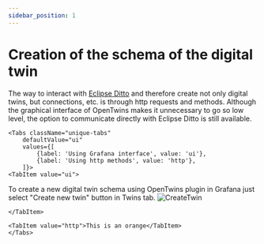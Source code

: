 ---
sidebar_position: 1
---

# Creation of the schema of the digital twin

The way to interact with [Eclipse Ditto](https://eclipse.dev/ditto/index.html) and therefore create not only digital twins, but connections, etc. is through http requests and methods. 
Although the graphical interface of OpenTwins makes it unnecessary to go so low level, the option to communicate directly with Eclipse Ditto is still available.



```mdx-code-block
<Tabs className="unique-tabs"
    defaultValue="ui"
    values={[
        {label: 'Using Grafana interface', value: 'ui'},
        {label: 'Using http methods', value: 'http'},
    ]}>
<TabItem value="ui">
```

To create a new digital twin schema using OpenTwins plugin in Grafana just select "Create new twin" button in Twins tab.
![CreateTwin](./img/createTwinButton.png)




```mdx-code-block
</TabItem>

<TabItem value="http">This is an orange</TabItem>
</Tabs>
```
